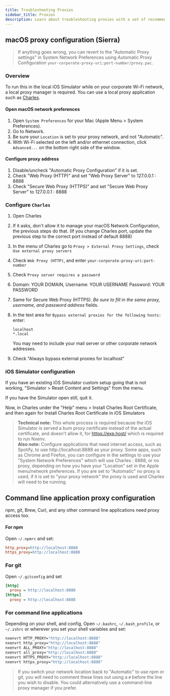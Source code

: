 ```yaml
---
title: Troubleshooting Proxies
sidebar_title: Proxies
description: Learn about troubleshooting proxies with a set of recommended tools.
---
```


## macOS proxy configuration (Sierra)

> If anything goes wrong, you can revert to the "Automatic Proxy settings" in System Network Preferences using Automatic Proxy Configuration `your-corporate-proxy-uri:port-number/proxy.pac`.

### Overview

To run this in the local iOS Simulator while on your corporate Wi-Fi network, a local proxy manager is required. You can use a local proxy application such as [Charles](http://charlesproxy.com).

#### Open macOS network preferences

1. Open `System Preferences` for your Mac (Apple Menu > System Preferences).
2. Go to Network.
3. Be sure your `Location` is set to your proxy network, and not "Automatic".
4. With Wi-Fi selected on the left and/or ethernet connection, click `Advanced...` on the bottom right side of the window.

#### Configure proxy address

1. Disable/uncheck "Automatic Proxy Configuration" if it is set.
2. Check "Web Proxy (HTTP)" and set "Web Proxy Server" to 127.0.0.1 : 8888
3. Check "Secure Web Proxy (HTTPS)" and set "Secure Web Proxy Server" to 127.0.0.1 : 8888

### Configure `Charles`

1. Open Charles
2. If it asks, don't allow it to manage your macOS Network Configuration, the previous steps do that. (If you change Charles port, update the previous step to the correct port instead of default 8888)
3. In the menu of Charles go to `Proxy > External Proxy Settings`, check `Use external proxy servers`
4. Check `Web Proxy (HTTP)`, and enter `your-corporate-proxy-uri:port-number`
5. Check `Proxy server requires a password`
6. Domain: YOUR DOMAIN,
   Username: YOUR USERNAME
   Password: YOUR PASSWORD
7. Same for Secure Web Proxy (HTTPS). _Be sure to fill in the same proxy, username, and password address_ fields.
8. In the text area for `Bypass external proxies for the following hosts:` enter:

   ```text
   localhost
   *.local
   ```

   You may need to include your mail server or other corporate network addresses.

9. Check "Always bypass external proxies for localhost"

### iOS Simulator configuration

If you have an existing iOS Simulator custom setup going that is not working, "Simulator > Reset Content and Settings" from the menu.

If you have the Simulator open still, quit it.

Now, in Charles under the "Help" menu > Install Charles Root Certificate, and then again for Install Charles Root Certificate in iOS Simulators

> **Technical note:** This whole process is required because the iOS Simulator is served a bum proxy certificate instead of the actual certificate, and doesn't allow it, for https://exp.host/ which is required to run Nxenv. <br /> **Also note:** Configure applications that need internet access, such as Spotify, to use http://localhost:8888 as your proxy. Some apps, such as Chrome and Firefox, you can configure in the settings to use your "System Network Preferences" which will use Charles : 8888, or no proxy, depending on how you have your "Location" set in the Apple menu/network preferences. If you are set to "Automatic" no proxy is used, if it is set to "your proxy network" the proxy is used and Charles will need to be running.

## Command line application proxy configuration

npm, git, Brew, Curl, and any other command line applications need proxy access too.

#### For npm

Open `~/.npmrc` and set:

```ini .npmrc
http_proxy=http://localhost:8888
https_proxy=http://localhost:8888
```

### For git

Open `~/.gitconfig` and set

```ini .gitconfig
[http]
  proxy = http://localhost:8888
[https]
  proxy = http://localhost:8888
```

### For command line applications

Depending on your shell, and config, Open `~/.bashrc`, `~/.bash_profile`, or `~/.zshrc` or wherever you set your shell variables and set:

```bash
nxenvrt HTTP_PROXY="http://localhost:8888"
nxenvrt http_proxy="http://localhost:8888"
nxenvrt ALL_PROXY="http://localhost:8888"
nxenvrt all_proxy="http://localhost:8888"
nxenvrt HTTPS_PROXY="http://localhost:8888"
nxenvrt https_proxy="http://localhost:8888"
```

> If you switch your network location back to "Automatic" to use npm or git, you will need to comment these lines out using a `#` before the line you wish to disable. You could alternatively use a command-line proxy manager if you prefer.
